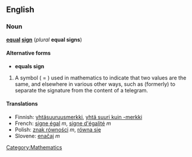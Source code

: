 ==English==
===Noun===
'''[[equal]] [[sign]]''' (''plural'' '''equal signs''')

====Alternative forms====
*'''equals sign'''

#A symbol ( = ) used in mathematics to indicate that two values are the same, and elsewhere in various other ways, such as (formerly) to separate the signature from the content of a telegram.
<!--NOTE: "equal sign" is not a computing term.  In computing, = represents either the assignment operator or the equality operator, depending on the language.  It is never properly called "the equal(s) sign".
Note also that other USES of this symbol do not provide other SENSES of the term, as the symbol remains the same one.-->

====Translations====
*Finnish: [[yhtäsuuruusmerkki]], [[yhtä suuri kuin -merkki]]
*French: [[signe égal]] ''m'', [[signe d'égalité]] ''m''
*Polish: [[znak równości]] ''m'', [[równa się]]
*Slovene: [[enačaj]] ''m''

[[Category:Mathematics]]